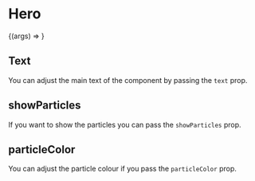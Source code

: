 

<Meta title="Molecules | Hero" component={Hero} />

# Hero

<Preview>
  <Story
    name="Basic"
    args={{
      text:
        "Hello, I'm Haseeb a software engineer. Welcome to my website and blog.",
      showParticles: true,
    }}
  >
    {(args) => <Hero {...args} />}
  </Story>
</Preview>

<Props story="Basic" />

## Text

You can adjust the main text of the component by passing the `text` prop.

<Preview>
  <Story name="Text">
    <div>
      <Hero text="Hello this is a new message." />
      <Hero text="Another random message." />
    </div>
  </Story>
</Preview>

## showParticles

If you want to show the particles you can pass the `showParticles` prop.

<Preview>
  <Story name="Show Particles">
    <div>
      <Hero text="Hello my name is Haseeb." showParticles />
      <Hero text="Hello my name is Haseeb." showParticles />
    </div>
  </Story>
</Preview>

## particleColor

You can adjust the particle colour if you pass the `particleColor` prop.

<Preview>
  <Story name="Particle Color">
    <div>
      <Hero
        text="Hello my name is Haseeb."
        showParticles
        particleColor="#367ee9"
      />
      <Hero
        text="Hello my name is Haseeb."
        showParticles
        particleColor="#ff00ff"
      />
    </div>
  </Story>
</Preview>
